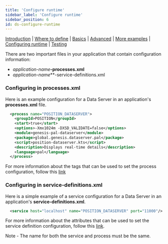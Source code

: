 ```yaml
---
title: 'Configure runtime'
sidebar_label: 'Configure runtime'
sidebar_position: 6
id: ds-configure-runtime
---
```


[Introduction](/creating-applications/defining-your-application/user-interface/data-servers/data-servers/) | [Where to define](/creating-applications/defining-your-application/user-interface/data-servers/ds-where-to-define/) | [Basics](/creating-applications/defining-your-application/user-interface/data-servers/ds-technical-details/) |  [Advanced](/creating-applications/defining-your-application/user-interface/data-servers/ds-advanced-technical-details/) | [More examples](/creating-applications/defining-your-application/user-interface/data-servers/ds-more-examples/) | [Configuring runtime](/creating-applications/defining-your-application/user-interface/data-servers/ds-configure-runtime/) | [Testing](/creating-applications/defining-your-application/user-interface/data-servers/ds-testing/)


There are two important files in your application that contain configuration information: 
- _application-name_**-processes.xml**
- _application-name_**-service-definitions.xml

### Configuring in processes.xml

Here is an example configuration for a Data Server in an application's **processes.xml** file.

```xml
  <process name="POSITION_DATASERVER">
    <groupId>POSITION</groupId>
    <start>true</start>
    <options>-Xmx1024m -DXSD_VALIDATE=false</options>
    <module>genesis-pal-dataserver</module>
    <package>global.genesis.dataserver.pal</package>
    <script>position-dataserver.kts</script>
    <description>Displays real-time details</description>
    <language>pal</language>
  </process>
```

For more information about the tags that can be used to set the process configuration, follow this [link](/creating-applications/configure-runtime/processes-xml)

### Configuring in service-definitions.xml

Here is a simple example of a service configuration for a Data Server in an application's **service-definitions.xml**.

```xml
  <service host="localhost" name="POSITION_DATASERVER" port="11000"/>
```

For more information about the attributes that can be used to set the service definition configuration, follow this [link](/creating-applications/configure-runtime/service-definitions).

Note - The name for both the service and process must be the same.
